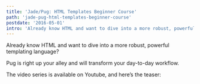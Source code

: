 ```yaml
---
title: 'Jade/Pug: HTML Templates Beginner Course'
path: 'jade-pug-html-templates-beginner-course'
postdate: '2016-05-01'
intro: 'Already know HTML and want to dive into a more robust, powerful templating language? Pug is right up your alley and will transform your day-to-day workflow.'
---
```


Already know HTML and want to dive into a more robust, powerful templating language?

Pug is right up your alley and will transform your day-to-day workflow.

The video series is available on Youtube, and here’s the teaser:

